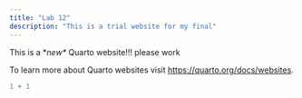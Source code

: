 ```yaml
---
title: "Lab 12"
description: "This is a trial website for my final"
---
```


This is a \**new\** Quarto website!!! please work

To learn more about Quarto websites visit <https://quarto.org/docs/websites>.

```r
1 + 1
```
